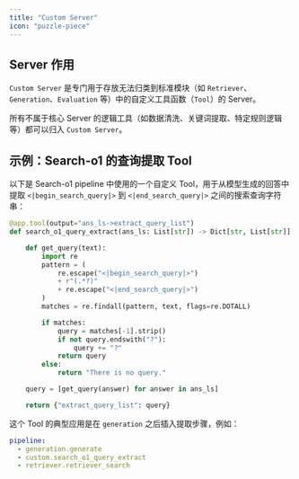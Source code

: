 ```yaml
---
title: "Custom Server"
icon: "puzzle-piece"
---
```


## Server 作用

`Custom Server` 是专门用于存放无法归类到标准模块（如 `Retriever`、`Generation`、`Evaluation` 等）中的自定义工具函数（`Tool`）的 Server。

所有不属于核心 Server 的逻辑工具（如数据清洗、关键词提取、特定规则逻辑等）都可以归入 `Custom Server`。

## 示例：Search-o1 的查询提取 Tool

以下是 Search-o1 pipeline 中使用的一个自定义 Tool，用于从模型生成的回答中提取 `<|begin_search_query|>` 到 `<|end_search_query|>` 之间的搜索查询字符串：

```python
@app.tool(output="ans_ls->extract_query_list")
def search_o1_query_extract(ans_ls: List[str]) -> Dict[str, List[str]]:

    def get_query(text):
        import re
        pattern = (
            re.escape("<|begin_search_query|>")
            + r"(.*?)"
            + re.escape("<|end_search_query|>")
        )
        matches = re.findall(pattern, text, flags=re.DOTALL)

        if matches:
            query = matches[-1].strip()
            if not query.endswith("?"):
                query += "?"
            return query
        else:
            return "There is no query."

    query = [get_query(answer) for answer in ans_ls]

    return {"extract_query_list": query}
```

这个 Tool 的典型应用是在 `generation` 之后插入提取步骤，例如：

```yaml
pipeline:
  - generation.generate
  - custom.search_o1_query_extract
  - retriever.retriever_search
```